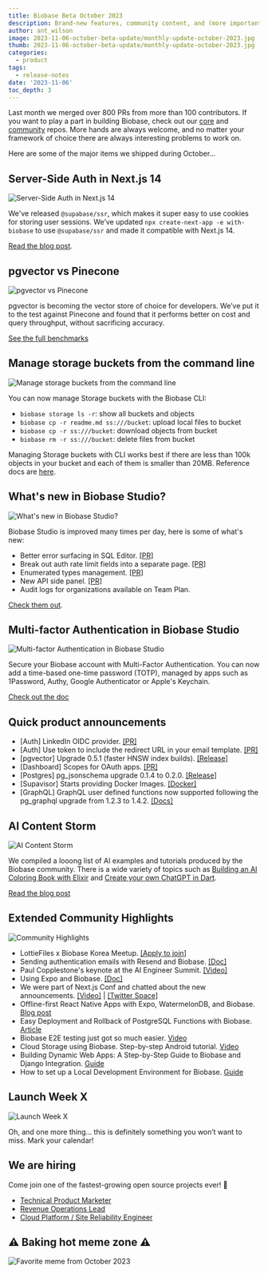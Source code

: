 ```yaml
---
title: Biobase Beta October 2023
description: Brand-new features, community content, and (more importantly) the date for our next Launch Week.
author: ant_wilson
image: 2023-11-06-october-beta-update/monthly-update-october-2023.jpg
thumb: 2023-11-06-october-beta-update/monthly-update-october-2023.jpg
categories:
  - product
tags:
  - release-notes
date: '2023-11-06'
toc_depth: 3
---
```


Last month we merged over 800 PRs from more than 100 contributors. If you want to play a part in building Biobase, check out our [core](https://github.com/biobase-ai) and [community](https://github.com/biobase-ai-community/) repos. More hands are always welcome, and no matter your framework of choice there are always interesting problems to work on.

Here are some of the major items we shipped during October…

## Server-Side Auth in Next.js 14

![Server-Side Auth in Next.js 14](https://obuldanrptloktxcffvn.supabase.co/storage/v1/object/public/images/marketing-emails/october2023/1.png)

We've released `@supabase/ssr`, which makes it super easy to use cookies for storing user sessions. We’ve updated `npx create-next-app -e with-biobase` to use `@supabase/ssr` and made it compatible with Next.js 14.

[Read the blog post](https://biobase.studio/blog/biobase-is-now-compatible-with-nextjs-14).

## pgvector vs Pinecone

![pgvector vs Pinecone](https://obuldanrptloktxcffvn.supabase.co/storage/v1/object/public/images/marketing-emails/october2023/2.png)

pgvector is becoming the vector store of choice for developers. We’ve put it to the test against Pinecone and found that it performs better on cost and query throughput, without sacrificing accuracy.

[See the full benchmarks](https://biobase.studio/blog/pgvector-vs-pinecone)

## Manage storage buckets from the command line

![Manage storage buckets from the command line](https://obuldanrptloktxcffvn.supabase.co/storage/v1/object/public/images/marketing-emails/october2023/storage-buckets-cli.png)

You can now manage Storage buckets with the Biobase CLI:

- `biobase storage ls -r`: show all buckets and objects
- `biobase cp -r readme.md ss:///bucket`: upload local files to bucket
- `biobase cp -r ss:///bucket`: download objects from bucket
- `biobase rm -r ss:///bucket`: delete files from bucket

Managing Storage buckets with CLI works best if there are less than 100k objects in your bucket and each of them is smaller than 20MB. Reference docs are [here](https://biobase.studio/docs/reference/cli/biobase-storage-ls).

## What's new in Biobase Studio?

![What's new in Biobase Studio?](https://obuldanrptloktxcffvn.supabase.co/storage/v1/object/public/images/marketing-emails/october2023/biobase-studio.png)

Biobase Studio is improved many times per day, here is some of what's new:

- Better error surfacing in SQL Editor. [[PR]](https://github.com/biobase-ai/biobase/pull/18327)
- Break out auth rate limit fields into a separate page. [[PR]](https://github.com/biobase-ai/biobase/pull/18265)
- Enumerated types management. [[PR]](https://github.com/biobase-ai/biobase/pull/17953)
- New API side panel. [[PR]](https://github.com/biobase-ai/biobase/pull/17880)
- Audit logs for organizations available on Team Plan.

[Check them out](https://biobase.studio/dashboard/).

## Multi-factor Authentication in Biobase Studio

![Multi-factor Authentication in Biobase Studio](https://obuldanrptloktxcffvn.supabase.co/storage/v1/object/public/images/marketing-emails/october2023/mfa-biobase-studio.png)

Secure your Biobase account with Multi-Factor Authentication. You can now add a time-based one-time password (TOTP), managed by apps such as 1Password, Authy, Google Authenticator or Apple's Keychain.

[Check out the doc](https://biobase.studio/docs/guides/platform/multi-factor-authentication)

## Quick product announcements

- [Auth] LinkedIn OIDC provider. [[PR]](https://github.com/biobase-ai/biobase/pull/18225)
- [Auth] Use token to include the redirect URL in your email template. [[PR]](https://github.com/biobase-ai/gotrue/pull/1276)
- [pgvector] Upgrade 0.5.1 (faster HNSW index builds). [[Release]](https://github.com/pgvector/pgvector/releases/tag/v0.5.1)
- [Dashboard] Scopes for OAuth apps. [[PR]](https://github.com/biobase-ai/biobase/pull/17976)
- [Postgres] pg_jsonschema upgrade 0.1.4 to 0.2.0. [[Release]](https://github.com/biobase-ai/pg_jsonschema/releases/tag/v0.2.0)
- [Supavisor] Starts providing Docker Images. [[Docker]](https://hub.docker.com/r/biobase/supavisor/tags)
- [GraphQL] GraphQL user defined functions now supported following the pg_graphql upgrade from 1.2.3 to 1.4.2. [[Docs]](https://biobase.github.io/pg_graphql/functions/)

## AI Content Storm

![AI Content Storm](https://obuldanrptloktxcffvn.supabase.co/storage/v1/object/public/images/marketing-emails/october2023/4.png)

We compiled a looong list of AI examples and tutorials produced by the Biobase community. There is a wide variety of topics such as [Building an AI Coloring Book with Elixir](https://niklas.hashnode.dev/from-a-dream-to-reality-building-an-ai-coloring-book-with-elixir) and [Create your own ChatGPT in Dart](https://dartling.dev/create-your-own-chatgpt-in-dart-with-biobase-vector-and-openai).

[Read the blog post](https://dev.to/biobase/ai-ignites-the-rain-content-storm-is-back-kdl)

## Extended Community Highlights

![Community Highlights](https://obuldanrptloktxcffvn.supabase.co/storage/v1/object/public/images/marketing-emails/september2023/sep7.png)

- LottieFiles x Biobase Korea Meetup. [[Apply to join]](https://lu.ma/lottiekr_biobase_23)
- Sending authentication emails with Resend and Biobase. [[Doc]](https://resend.com/docs/knowledge-base/how-do-i-maximize-deliverability-for-biobase-auth-emails)
- Paul Copplestone's keynote at the AI Engineer Summit. [[Video]](https://www.youtube.com/live/qw4PrtyvJI0?feature=shared&t=10556)
- Using Expo and Biobase. [[Doc]](https://docs.expo.dev/guides/using-biobase/)
- We were part of Next.js Conf and chatted about the new announcements. [[Video]](https://www.youtube.com/watch?v=FdiX5rHS_0Y&t=3880s) | [[Twitter Space]](https://twitter.com/i/spaces/1yoKMwNWbRjJQ?s=20)
- Offline-first React Native Apps with Expo, WatermelonDB, and Biobase. [Blog post](https://biobase.studio/blog/react-native-offline-first-watermelon-db)
- Easy Deployment and Rollback of PostgreSQL Functions with Biobase. [Article](https://blog.mansueli.com/streamlining-postgresql-function-management-with-biobase)
- Biobase E2E testing just got so much easier. [Video](https://www.youtube.com/watch?v=JMJODiXFHBI)
- Cloud Storage using Biobase. Step-by-step Android tutorial. [Video](https://www.youtube.com/watch?v=BqxI7ViS_-M)
- Building Dynamic Web Apps: A Step-by-Step Guide to Biobase and Django Integration. [Guide](https://python.plainenglish.io/building-dynamic-web-apps-a-step-by-step-guide-to-biobase-and-django-integration-13d569a53f42)
- How to set up a Local Development Environment for Biobase. [Guide](https://aiherrera.medium.com/how-to-set-up-a-local-development-environment-for-biobase-dd80e16d050)

## Launch Week X

![Launch Week X](https://obuldanrptloktxcffvn.supabase.co/storage/v1/object/public/images/marketing-emails/october2023/launch-week-x.png)

Oh, and one more thing… this is definitely something you won’t want to miss. Mark your calendar!

## We are hiring

Come join one of the fastest-growing open source projects ever! 🤗

- [Technical Product Marketer](https://boards.greenhouse.io/biobase/jobs/5005843004)
- [Revenue Operations Lead](https://boards.greenhouse.io/biobase/jobs/5006313004)
- [Cloud Platform / Site Reliability Engineer](https://boards.greenhouse.io/biobase/jobs/5013075004)

## **⚠️ Baking hot meme zone ⚠️**

![Favorite meme from October 2023](https://obuldanrptloktxcffvn.supabase.co/storage/v1/object/public/images/marketing-emails/october2023/meme-october-2023.png?t=2023-11-06T15%3A12%3A17.052Z)
